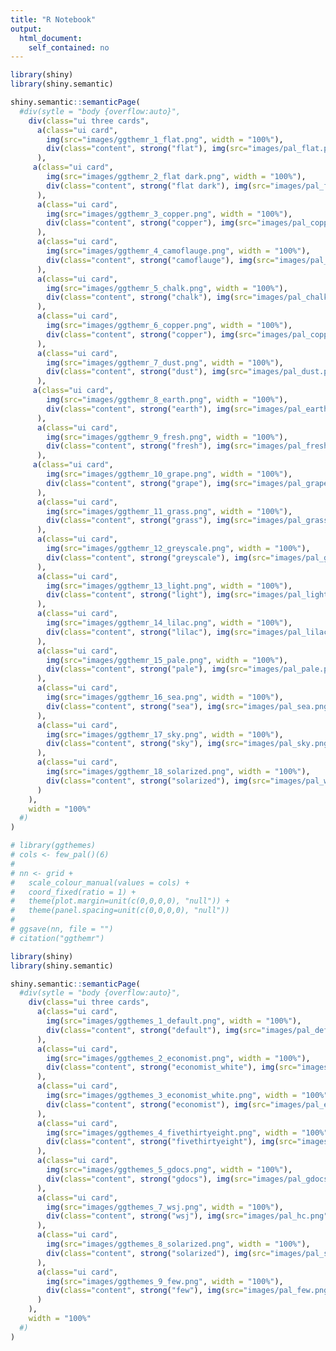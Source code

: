 ```yaml
---
title: "R Notebook"
output: 
  html_document:
    self_contained: no
---
```




```r
library(shiny)
library(shiny.semantic)

shiny.semantic::semanticPage(
  #div(sytle = "body {overflow:auto}",
    div(class="ui three cards",
      a(class="ui card",
        img(src="images/ggthemr_1_flat.png", width = "100%"),
        div(class="content", strong("flat"), img(src="images/pal_flat.png", class="ui small right floated image"))
      ),
     a(class="ui card",
        img(src="images/ggthemr_2_flat dark.png", width = "100%"),
        div(class="content", strong("flat dark"), img(src="images/pal_flat.png", class="ui small right floated image"))
      ),
      a(class="ui card",
        img(src="images/ggthemr_3_copper.png", width = "100%"),
        div(class="content", strong("copper"), img(src="images/pal_copper.png", class="ui small right floated image"))
      ),
      a(class="ui card",
        img(src="images/ggthemr_4_camoflauge.png", width = "100%"),
        div(class="content", strong("camoflauge"), img(src="images/pal_camoflauge.png", class="ui small right floated image"))
      ),
      a(class="ui card",
        img(src="images/ggthemr_5_chalk.png", width = "100%"),
        div(class="content", strong("chalk"), img(src="images/pal_chalk.png", class="ui small right floated image"))
      ),
      a(class="ui card",
        img(src="images/ggthemr_6_copper.png", width = "100%"),
        div(class="content", strong("copper"), img(src="images/pal_copper.png", class="ui small right floated image"))
      ),
      a(class="ui card",
        img(src="images/ggthemr_7_dust.png", width = "100%"),
        div(class="content", strong("dust"), img(src="images/pal_dust.png", class="ui small right floated image"))
      ),
     a(class="ui card",
        img(src="images/ggthemr_8_earth.png", width = "100%"),
        div(class="content", strong("earth"), img(src="images/pal_earth.png", class="ui small right floated image"))
      ),
      a(class="ui card",
        img(src="images/ggthemr_9_fresh.png", width = "100%"),
        div(class="content", strong("fresh"), img(src="images/pal_fresh.png", class="ui small right floated image"))
      ),
     a(class="ui card",
        img(src="images/ggthemr_10_grape.png", width = "100%"),
        div(class="content", strong("grape"), img(src="images/pal_grape.png", class="ui small right floated image"))
      ),
      a(class="ui card",
        img(src="images/ggthemr_11_grass.png", width = "100%"),
        div(class="content", strong("grass"), img(src="images/pal_grass.png", class="ui small right floated image"))
      ),
      a(class="ui card",
        img(src="images/ggthemr_12_greyscale.png", width = "100%"),
        div(class="content", strong("greyscale"), img(src="images/pal_greyscale.png", class="ui small right floated image"))
      ),
      a(class="ui card",
        img(src="images/ggthemr_13_light.png", width = "100%"),
        div(class="content", strong("light"), img(src="images/pal_light.png", class="ui small right floated image"))
      ),
      a(class="ui card",
        img(src="images/ggthemr_14_lilac.png", width = "100%"),
        div(class="content", strong("lilac"), img(src="images/pal_lilac.png", class="ui small right floated image"))
      ),
      a(class="ui card",
        img(src="images/ggthemr_15_pale.png", width = "100%"),
        div(class="content", strong("pale"), img(src="images/pal_pale.png", class="ui small right floated image"))
      ),
      a(class="ui card",
        img(src="images/ggthemr_16_sea.png", width = "100%"),
        div(class="content", strong("sea"), img(src="images/pal_sea.png", class="ui small right floated image"))
      ),
      a(class="ui card",
        img(src="images/ggthemr_17_sky.png", width = "100%"),
        div(class="content", strong("sky"), img(src="images/pal_sky.png", class="ui small right floated image"))
      ),
      a(class="ui card",
        img(src="images/ggthemr_18_solarized.png", width = "100%"),
        div(class="content", strong("solarized"), img(src="images/pal_wsj.png", class="ui small right floated image"))
      )
    ), 
    width = "100%"
  #)
)

# library(ggthemes)
# cols <- few_pal()(6)
# 
# nn <- grid + 
#   scale_colour_manual(values = cols) +
#   coord_fixed(ratio = 1) + 
#   theme(plot.margin=unit(c(0,0,0,0), "null")) +
#   theme(panel.spacing=unit(c(0,0,0,0), "null"))
# 
# ggsave(nn, file = "")
# citation("ggthemr")
```


```r
library(shiny)
library(shiny.semantic)

shiny.semantic::semanticPage(
  #div(sytle = "body {overflow:auto}",
    div(class="ui three cards",
      a(class="ui card",
        img(src="images/ggthemes_1_default.png", width = "100%"),
        div(class="content", strong("default"), img(src="images/pal_default.png", class="ui small right floated image"))
      ),
      a(class="ui card",
        img(src="images/ggthemes_2_economist.png", width = "100%"),
        div(class="content", strong("economist_white"), img(src="images/pal_eco.png", class="ui small right floated image"))
      ),
      a(class="ui card",
        img(src="images/ggthemes_3_economist_white.png", width = "100%"),
        div(class="content", strong("economist"), img(src="images/pal_eco.png", class="ui small right floated image"))
      ),
      a(class="ui card",
        img(src="images/ggthemes_4_fivethirtyeight.png", width = "100%"),
        div(class="content", strong("fivethirtyeight"), img(src="images/pal_fivethirtyeight.png", class="ui small right floated image"))
      ),
      a(class="ui card",
        img(src="images/ggthemes_5_gdocs.png", width = "100%"),
        div(class="content", strong("gdocs"), img(src="images/pal_gdocs.png", class="ui small right floated image"))
      ),
      a(class="ui card",
        img(src="images/ggthemes_7_wsj.png", width = "100%"),
        div(class="content", strong("wsj"), img(src="images/pal_hc.png", class="ui small right floated image"))
      ),
      a(class="ui card",
        img(src="images/ggthemes_8_solarized.png", width = "100%"),
        div(class="content", strong("solarized"), img(src="images/pal_solarized.png", class="ui small right floated image"))
      ),
      a(class="ui card",
        img(src="images/ggthemes_9_few.png", width = "100%"),
        div(class="content", strong("few"), img(src="images/pal_few.png", class="ui small right floated image"))
      )
    ), 
    width = "100%"
  #)
)

```



